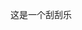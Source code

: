 <noinclude>{{SSHH}}这是一个刮刮乐{{SSHF}}{{doc|Template:SSHH/doc}}</noinclude><includeonly></span></includeonly>